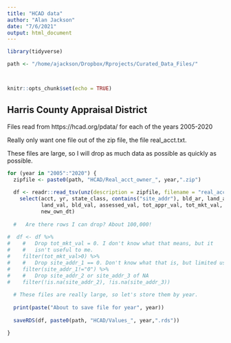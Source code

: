 ```yaml
---
title: "HCAD data"
author: "Alan Jackson"
date: "7/6/2021"
output: html_document
---
```


```r
library(tidyverse)

path <- "/home/ajackson/Dropbox/Rprojects/Curated_Data_Files/"



knitr::opts_chunk$set(echo = TRUE)
```

## Harris County Appraisal District

Files read from https://hcad.org/pdata/ for each of the years 2005-2020

Really only want one file out of the zip file, the file real_acct.txt.

These files are large, so I will drop as much data as possible as 
quickly as possible.


```r

for (year in "2005":"2020") {
  zipfile <- paste0(path, "HCAD/Real_acct_owner_", year,".zip")
  
  df <- readr::read_tsv(unz(description = zipfile, filename = "real_acct.txt"), col_names = TRUE, col_types = strrep("c", 71)) %>% 
    select(acct, yr, state_class, contains("site_addr"), bld_ar, land_ar,
           land_val, bld_val, assessed_val, tot_appr_val, tot_mkt_val,
           new_own_dt)
  
  #   Are there rows I can drop? About 100,000!
  
#  df <- df %>% 
#    #   Drop tot_mkt_val = 0. I don't know what that means, but it 
#    #   isn't useful to me.
#    filter(tot_mkt_val>0) %>% 
#    #   Drop site_addr_1 == 0. Don't know what that is, but limited usefulness.
#    filter(site_addr_1!="0") %>% 
#    #   Drop site_addr_2 or site_addr_3 of NA
#    filter(!is.na(site_addr_2), !is.na(site_addr_3))
  
  # These files are really large, so let's store them by year.
  
  print(paste("About to save file for year", year))
  
  saveRDS(df, paste0(path, "HCAD/Values_", year,".rds"))

}


```

